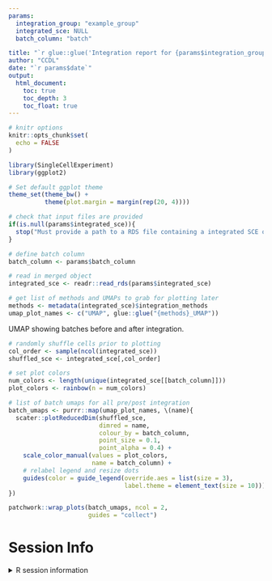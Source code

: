 ```yaml
---
params:
  integration_group: "example_group"
  integrated_sce: NULL
  batch_column: "batch"

title: "`r glue::glue('Integration report for {params$integration_group}')`"
author: "CCDL"
date: "`r params$date`"
output:
  html_document:
    toc: true
    toc_depth: 3
    toc_float: true
---
```


```r
# knitr options
knitr::opts_chunk$set(
  echo = FALSE
)

library(SingleCellExperiment)
library(ggplot2)

# Set default ggplot theme
theme_set(theme_bw() + 
          theme(plot.margin = margin(rep(20, 4))))
```

```r
# check that input files are provided 
if(is.null(params$integrated_sce)){
  stop("Must provide a path to a RDS file containing a integrated SCE object.")
}

# define batch column 
batch_column <- params$batch_column
```


```r
# read in merged object
integrated_sce <- readr::read_rds(params$integrated_sce)

# get list of methods and UMAPs to grab for plotting later
methods <- metadata(integrated_sce)$integration_methods
umap_plot_names <- c("UMAP", glue::glue("{methods}_UMAP"))
```

UMAP showing batches before and after integration.

```r
# randomly shuffle cells prior to plotting
col_order <- sample(ncol(integrated_sce))
shuffled_sce <- integrated_sce[,col_order]

# set plot colors 
num_colors <- length(unique(integrated_sce[[batch_column]]))
plot_colors <- rainbow(n = num_colors)

# list of batch umaps for all pre/post integration
batch_umaps <- purrr::map(umap_plot_names, \(name){
  scater::plotReducedDim(shuffled_sce,
                         dimred = name,
                         colour_by = batch_column,
                         point_size = 0.1,
                         point_alpha = 0.4) +
    scale_color_manual(values = plot_colors, 
                       name = batch_column) +
    # relabel legend and resize dots
    guides(color = guide_legend(override.aes = list(size = 3),
                                label.theme = element_text(size = 10))) 
})

patchwork::wrap_plots(batch_umaps, ncol = 2,
                      guides = "collect")
```

# Session Info
<details>
<summary>R session information</summary>
```r
if (requireNamespace("sessioninfo", quietly = TRUE)) {
  sessioninfo::session_info()
} else {
  sessionInfo()
}
```
</details>

